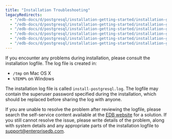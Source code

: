 ```yaml
---
title: "Installation Troubleshooting"
legacyRedirects:
  - "/edb-docs/d/postgresql/installation-getting-started/installation-guide/13.0/installation_troubleshooting.html"
  - "/edb-docs/d/postgresql/installation-getting-started/installation-guide-installers/11/PostgreSQL_Installation_Guide.1.13.html"
  - "/edb-docs/d/postgresql/installation-getting-started/installation-guide-installers/12/installation_troubleshooting.html"
  - "/edb-docs/d/postgresql/installation-getting-started/installation-guide-installers/9.5/PostgreSQL_Installation_Guide.1.17.html"
  - "/edb-docs/d/postgresql/installation-getting-started/installation-guide-installers/9.6/PostgreSQL_Installation_Guide.1.17.html"
  - "/edb-docs/d/postgresql/installation-getting-started/installation-guide-installers/10/PostgreSQL_Installation_Guide.1.22.html"
---
```


If you encounter any problems during installation, please consult the installation logfile. The log file is created in:

-   `/tmp` on Mac OS X
-   `%TEMP%` on Windows

The installation log file is called `install-postgresql.log`. The logfile may contain the superuser password specified during the installation, which should be replaced before sharing the log with anyone.

If you are unable to resolve the problem after reviewing the logfile, please search the self-service content available at the [EDB website](https://www.enterprisedb.com/postgres-tutorials) for a solution. If you still cannot resolve the issue, please write details of the problem, along with system details and any appropriate parts of the installation logfile to <support@enterprisedb.com>.
